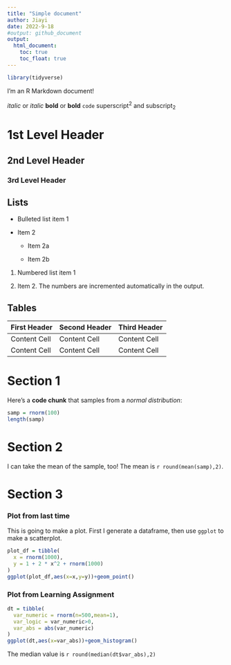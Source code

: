 ```yaml
---
title: "Simple document"
author: Jiayi
date: 2022-9-18
#output: github_document
output:
  html_document:
    toc: true
    toc_float: true
---
```

```r
library(tidyverse)
```

I'm an R Markdown document! 

*italic*  or  _italic_
**bold**  or  __bold__
`code`
superscript^2^ and subscript~2~

# 1st Level Header

## 2nd Level Header

### 3rd Level Header


Lists
------------------------------------------------------------

* Bulleted list item 1

* Item 2

  * Item 2a

  * Item 2b

1.  Numbered list item 1

1.  Item 2. The numbers are incremented automatically in the output.


Tables 
------------------------------------------------------------

First Header  | Second Header | Third Header
------------- | ------------- | -------------
Content Cell  | Content Cell  | Content Cell
Content Cell  | Content Cell  | Content Cell

# Section 1

Here's a **code chunk** that samples from 
a _normal distribution_:

```r
samp = rnorm(100)
length(samp)
```

# Section 2

I can take the mean of the sample, too!
The mean is `r round(mean(samp),2)`.

# Section 3
### Plot from last time
This is going to make a plot. First I generate a dataframe, then use `ggplot` to make a scatterplot.
```r
plot_df = tibble(
  x = rnorm(1000),
  y = 1 + 2 * x^2 + rnorm(1000)
)
ggplot(plot_df,aes(x=x,y=y))+geom_point()
```

### Plot from Learning Assignment
```r
dt = tibble(
  var_numeric = rnorm(n=500,mean=1),
  var_logic = var_numeric>0,
  var_abs = abs(var_numeric)
)
ggplot(dt,aes(x=var_abs))+geom_histogram()
```
The median value is `r round(median(dt$var_abs),2)`
